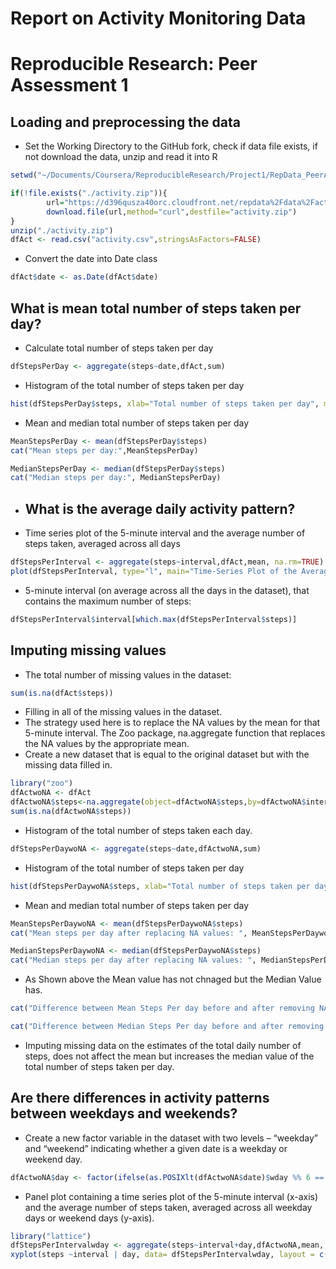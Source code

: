 Report on Activity Monitoring Data
========================================================
# Reproducible Research: Peer Assessment 1
## Loading and preprocessing the data
* Set the Working Directory to the GitHub fork, check if data file exists, if not download the data, unzip and read it into R
```r
setwd("~/Documents/Coursera/ReproducibleResearch/Project1/RepData_PeerAssessment1")

if(!file.exists("./activity.zip")){
        url="https://d396qusza40orc.cloudfront.net/repdata%2Fdata%2Factivity.zip"
        download.file(url,method="curl",destfile="activity.zip")
}
unzip("./activity.zip")
dfAct <- read.csv("activity.csv",stringsAsFactors=FALSE)
```

* Convert the date into Date class

```r
dfAct$date <- as.Date(dfAct$date)
```
## What is mean total number of steps taken per day?

* Calculate total number of steps taken per day
```r
dfStepsPerDay <- aggregate(steps~date,dfAct,sum)
```

* Histogram of the total number of steps taken per day

```r
hist(dfStepsPerDay$steps, xlab="Total number of steps taken per day", main="Histogram of Total Steps Taken Per Day")
```

* Mean and median total number of steps taken per day
```r
MeanStepsPerDay <- mean(dfStepsPerDay$steps)
cat("Mean steps per day:",MeanStepsPerDay)

MedianStepsPerDay <- median(dfStepsPerDay$steps)
cat("Median steps per day:", MedianStepsPerDay)

```
*
## What is the average daily activity pattern?
* Time series plot of the 5-minute interval and the average number of steps taken, averaged across all days
```r
dfStepsPerInterval <- aggregate(steps~interval,dfAct,mean, na.rm=TRUE)
plot(dfStepsPerInterval, type="l", main="Time-Series Plot of the Average Steps Per Interval",xlab="5-min Interval",ylab="Average Steps Across All Days")
```
* 5-minute interval (on average across all the days in the dataset), that contains the maximum number of steps:
```r
dfStepsPerInterval$interval[which.max(dfStepsPerInterval$steps)]
```
## Imputing missing values
* The total number of missing values in the dataset:
```r
sum(is.na(dfAct$steps))
```

* Filling in all of the missing values in the dataset. 
* The strategy used here is to replace the NA values by the mean for that 5-minute interval. The Zoo package, na.aggregate function that replaces the NA values by the appropriate mean.
* Create a new dataset that is equal to the original dataset but with the missing data filled in.

```r
library("zoo")
dfActwoNA <- dfAct
dfActwoNA$steps<-na.aggregate(object=dfActwoNA$steps,by=dfActwoNA$interval,FUN=mean,na.rm=FALSE)
sum(is.na(dfActwoNA$steps))
```

* Histogram of the total number of steps taken each day. 
```r
dfStepsPerDaywoNA <- aggregate(steps~date,dfActwoNA,sum)
```

* Histogram of the total number of steps taken per day

```r
hist(dfStepsPerDaywoNA$steps, xlab="Total number of steps taken per day", main="Histogram of Total Steps Taken Per Day")
```

* Mean and median total number of steps taken per day
```r
MeanStepsPerDaywoNA <- mean(dfStepsPerDaywoNA$steps)
cat("Mean steps per day after replacing NA values: ", MeanStepsPerDaywoNA)

MedianStepsPerDaywoNA <- median(dfStepsPerDaywoNA$steps)
cat("Median steps per day after replacing NA values: ", MedianStepsPerDaywoNA)
```
* As Shown above the Mean value has not chnaged but the Median Value has. 
```r
cat("Difference between Mean Steps Per day before and after removing NA Values: ", MeanStepsPerDaywoNA - MeanStepsPerDay)

cat("Difference between Median Steps Per day before and after removing NA Values: ", MedianStepsPerDaywoNA - MedianStepsPerDay)
```
* Imputing missing data on the estimates of the total daily number of steps, does not affect the mean but increases the median value of the total number of steps taken per day.

## Are there differences in activity patterns between weekdays and weekends?
* Create a new factor variable in the dataset with two levels – “weekday” and “weekend” indicating whether a given date is a weekday or weekend day.
```r
dfActwoNA$day <- factor(ifelse(as.POSIXlt(dfActwoNA$date)$wday %% 6 == 0, "Weekend", "Weekday"))
```
* Panel plot containing a time series plot  of the 5-minute interval (x-axis) and the average number of steps taken, averaged across all weekday days or weekend days (y-axis). 
```r
library("lattice")
dfStepsPerIntervalwday <- aggregate(steps~interval+day,dfActwoNA,mean, na.rm=TRUE)
xyplot(steps ~interval | day, data= dfStepsPerIntervalwday, layout = c(1,2),main="Time-Series Plot of the Average Steps Per Interval",xlab="5-min Interval",ylab="Average Steps Across All Days")
```
